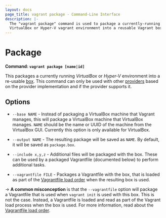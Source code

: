 ```yaml
---
layout: docs
page_title: vagrant package - Command-Line Interface
description: |-
  The "vagrant package" command is used to package a currently-running
  VirtualBox or Hyper-V vagrant environment into a reusable Vagrant box.
---
```


# Package

**Command: `vagrant package [name|id]`**

This packages a currently running _VirtualBox_ or _Hyper-V_ environment into a
re-usable [box](/docs/boxes). This command can only be used with
other [providers](/docs/providers/) based on the provider implementation
and if the provider supports it.

## Options

- `--base NAME` - Instead of packaging a VirtualBox machine that Vagrant
  manages, this will package a VirtualBox machine that VirtualBox manages.
  `NAME` should be the name or UUID of the machine from the VirtualBox GUI.
  Currently this option is only available for VirtualBox.

- `--output NAME` - The resulting package will be saved as `NAME`. By default,
  it will be saved as `package.box`.

- `--include x,y,z` - Additional files will be packaged with the box. These
  can be used by a packaged Vagrantfile (documented below) to perform additional
  tasks.

- `--vagrantfile FILE` - Packages a Vagrantfile with the box, that is loaded
  as part of the [Vagrantfile load order](/docs/vagrantfile/#load-order)
  when the resulting box is used.

-> **A common misconception** is that the `--vagrantfile`
option will package a Vagrantfile that is used when `vagrant init`
is used with this box. This is not the case. Instead, a Vagrantfile
is loaded and read as part of the Vagrant load process when the box is
used. For more information, read about the [Vagrantfile load order](/docs/vagrantfile/#load-order).
